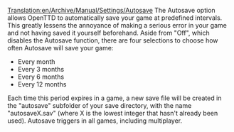 [[Translation:en/Archive/Manual/Settings/Autosave]]
The Autosave option allows OpenTTD to automatically save your game at predefined intervals. This greatly lessens the annoyance of making a serious error in your game and not having saved it yourself beforehand. Aside from "Off", which disables the Autosave function, there are four selections to choose how often Autosave will save your game:

* Every month
* Every 3 months
* Every 6 months
* Every 12 months

Each time this period expires in a game, a new save file will be created in the "autosave" subfolder of your save directory, with the name "autosaveX.sav" (where X is the lowest integer that hasn't already been used). Autosave triggers in all games, including multiplayer.